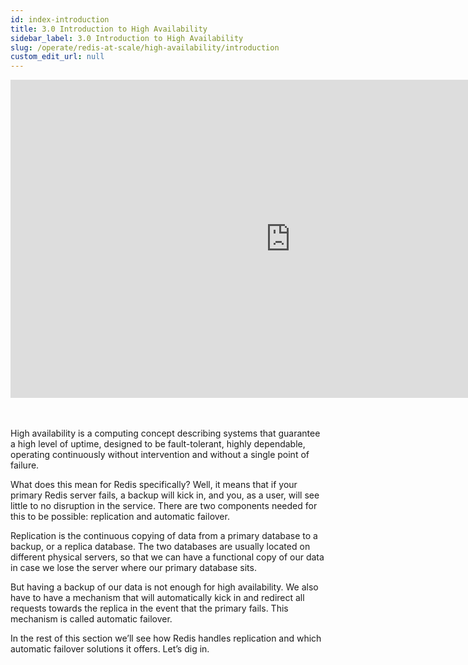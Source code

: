```yaml
---
id: index-introduction
title: 3.0 Introduction to High Availability
sidebar_label: 3.0 Introduction to High Availability
slug: /operate/redis-at-scale/high-availability/introduction
custom_edit_url: null
---
```



<div align="center">
  <iframe
    width="896"
    height="509"
    src="https://www.youtube.com/embed/X6D2AQ_FCl0"
    title="YouTube video player"
    frameborder="0"
    allow="accelerometer; autoplay; clipboard-write; encrypted-media; gyroscope; picture-in-picture"
    allowfullscreen></iframe>
</div>
<br />
<br />
<p>
  High availability is a computing concept describing systems that guarantee a
  high level of uptime, designed to be fault-tolerant, highly dependable,
  operating continuously without intervention and without a single point of
  failure.
</p>

What does this mean for Redis specifically? Well, it means that if your primary Redis server fails, a backup will kick in, and you, as a user, will see little to no disruption in the service. There are two components needed for this to be possible: replication and automatic failover.

Replication is the continuous copying of data from a primary database to a backup, or a replica database. The two databases are usually located on different physical servers, so that we can have a functional copy of our data in case we lose the server where our primary database sits.

But having a backup of our data is not enough for high availability. We also have to have a mechanism that will automatically kick in and redirect all requests towards the replica in the event that the primary fails. This mechanism is called automatic failover.

In the rest of this section we’ll see how Redis handles replication and which automatic failover solutions it offers. Let’s dig in.
